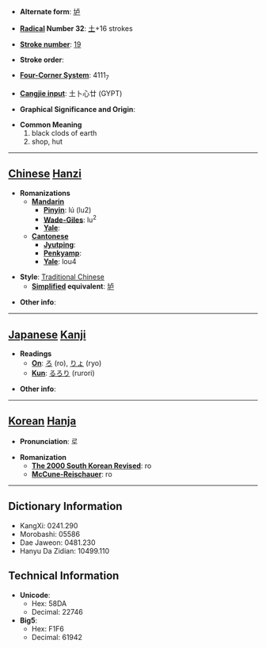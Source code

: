 * '''Alternate form''': [[垆]]

* '''[[Wiktionary:Chinese radical index| Radical]] Number 32''': [[Wiktionary:Chinese radical index 土|土]]+16 strokes

* '''[[Wiktionary:Chinese total strokes index|Stroke number]]''': [[Wiktionary:Chinese total strokes index 19|19]]

* '''Stroke order''': 

* '''[[Wiktionary:Chinese four corner index|Four-Corner System]]''': 4111<sub>7</sub>

* '''[[Wiktionary:Chinese Cangjie index|Cangjie input]]''': 土卜心廿 (GYPT)

* '''Graphical Significance and Origin''': 

* '''Common Meaning'''
*#black clods of earth
*# shop, hut


----

== [[Chinese]] [[Hanzi]] ==

* '''Romanizations'''
** '''[[Mandarin]]'''
*** '''[[Pinyin]]''': lú (lu2)
*** '''[[Wade-Giles]]''': lu<sup>2</sup>
*** '''[[Yale]]''': 
** '''[[Cantonese]]'''
*** '''[[Jyutping]]''':
*** '''[[Penkyamp]]''': 
*** '''[[Yale]]''': lou4

* '''Style''': [[Traditional Chinese]] 
** '''[[Simplified Chinese|Simplified]] equivalent''': [[垆]]

* '''Other info''': 

----

== [[Japanese]] [[Kanji]] ==

* '''Readings'''
** '''[[On]]''': [[ろ]] (ro), [[りょ]] (ryo)
** '''[[Kun]]''': [[るろり]] (rurori)

* '''Other info''':  

----

== [[Korean]] [[Hanja]] ==

* '''Pronunciation''': 로

* '''Romanization'''
** '''[[The 2000 South Korean Revised Romanization|The 2000 South Korean Revised]]''': ro
** '''[[McCune-Reischauer]]''': ro

----

== Dictionary Information ==

* KangXi: 0241.290
* Morobashi: 05586
* Dae Jaweon: 0481.230
* Hanyu Da Zidian: 10499.110

== Technical Information ==

* '''Unicode''':
** Hex: 58DA
** Decimal: 22746
* '''Big5''':
** Hex: F1F6
** Decimal: 61942